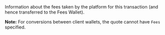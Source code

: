  

  

  
<ParamField body="Fees" type="object" >     
Information about the fees taken by the platform for this transaction (and hence transferred to the Fees Wallet).  

**Note:** For conversions between client wallets, the quote cannot have `Fees` specified.

<Expandable title="properties"><Currency15 />  
<Amount2 />  
  

</Expandable> 
</ParamField>